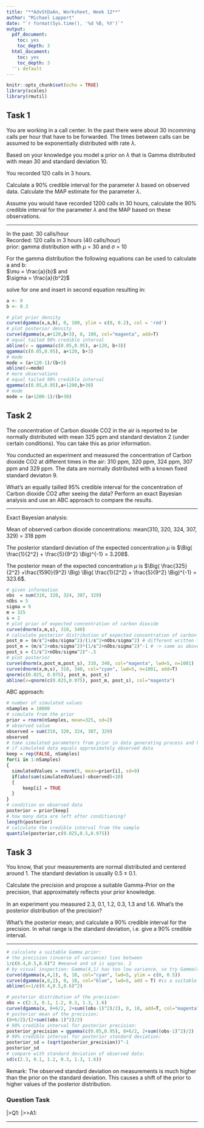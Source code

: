 ```yaml
---
title: "**AdvStDaAn, Worksheet, Week 12**"
author: "Michael Lappert"
date: "`r format(Sys.time(), '%d %B, %Y')`"
output:
  pdf_document:
    toc: yes
    toc_depth: 3
  html_document:
    toc: yes
    toc_depth: 3
  '': default
---
```


```r
knitr::opts_chunk$set(echo = TRUE)
library(scales)
library(rmutil)
```

## Task 1
You are working in a call center. In the past there were about 30 incomming calls per hour that have to be forwarded. The times between calls can be assumed to be exponentially distributed with rate $\lambda$.

Based on your knowledge you model a prior on $\lambda$ that is Gamma distributed with mean 30 and standard deviation 10.

You recorded 120 calls in 3 hours.

Calculate a 90% credible interval for the parameter $\lambda$ based on observed data. Calculate the MAP estimate for the parameter $\lambda$.

Assume you would have recorded 1200 calls in 30 hours, calculate the 90% credible interval for the parameter $\lambda$ and the MAP based on these observations.

***

In the past: 30 calls/hour\
Recorded: 120 calls in 3 hours (40 calls/hour)\
prior: gamma distribution with $\mu$ = 30 and $\sigma$ = 10\

For the gamma distribution the following equations can be used to calculate a and b:\
$\mu = \frac{a}{b}$ and \
$\sigma = \frac{a}{b^2}$

solve for one and insert in second equation resulting in:
```r
a <- 9
b <- 0.3

# plot prior density
curve(dgamma(x,a,b), 0, 100, ylim = c(0, 0.2), col = 'red') 
# plot posterior density
curve(dgamma(x,a+120,b+3), 0, 100, col="magenta", add=T) 
# equal tailed 90% credible interval
abline(v = qgamma(c(0.05,0.95), a+120, b+3))
qgamma(c(0.05,0.95), a+120, b+3)
# mode
mode = (a+120-1)/(b+3)
abline(v=mode)
# more observations
# equal tailed 90% credible interval
qgamma(c(0.05,0.95),a+1200,b+30)
# mode
mode = (a+1200-1)/(b+30)
```

## Task 2
The concentration of Carbon dioxide CO2 in the air is reported to be normally distributed with mean 325 ppm and standard deviation 2 (under certain conditions). You can take this as prior information.

You conducted an experiment and measured the concentration of Carbon dioxide CO2 at different times in the air: 310 ppm, 320 ppm, 324 ppm, 307 ppm and 329 ppm. The data are normally distributed with a known ﬁxed standard deviaton 9.

What’s an equally tailled 95% credible interval for the concentration of Carbon dioxide CO2  after seeing the data? Perform an exact Bayesian analysis and use an ABC approach to compare the results.

***
Exact Bayesian analysis:\


Mean of observed carbon dioxide concentrations: mean(310, 320, 324, 307, 329) = 318 ppm \

The posterior standard deviation of the expected concentration $\mu$ is $\Big(  \frac{1}{2^2} + \frac{5}{9^2}    \Big)^{-1} = 3.208$. \

The posterior mean of the expected concentration $\mu$ is $\Big(      \frac{325}{2^2} +\frac{1590}{9^2}         \Big) \Big(  \frac{1}{2^2} + \frac{5}{9^2}    \Big)^{-1}  = 323.6$.


```r
# given information
obs  = sum(310, 320, 324, 307, 329)
nObs = 5
sigma = 9
m = 325
s = 2
# plot prior of expected concentration of carbon dioxide
curve(dnorm(x,m,s), 310, 340)
# calculate posterior distribution of expected concentration of carbon dioxide
post_m = (m/s^2+obs/sigma^2)/(1/s^2+nObs/sigma^2) # different written than in slides: / and no ^-1
post_m = (m/s^2+obs/sigma^2)*(1/s^2+nObs/sigma^2)^-1 # -> same as above
post_s = (1/s^2+nObs/sigma^2)^-.5
# plot posterior
curve(dnorm(x,post_m,post_s), 310, 340, col="magenta", lwd=5, n=1001)
curve(dnorm(x,m,s), 310, 340, col="cyan", lwd=5, n=1001, add=T)
qnorm(c(0.025, 0.975), post_m, post_s)
abline(v=qnorm(c(0.025,0.975), post_m, post_s), col="magenta")
```


ABC approach: \

```r
# number of simulated values
nSamples = 10000
# simulate from the prior
prior = rnorm(nSamples, mean=325, sd=2)
# observed value
observed = sum(310, 320, 324, 307, 329)
observed
# take simulated parameters from prior in data generating process and keep values
# if simulated data equals approximately observed data
keep = rep(FALSE, nSamples)
for(i in 1:nSamples)
{
  simulatedValues = rnorm(5, mean=prior[i], sd=9)
  if(abs(sum(simulatedValues)-observed)<10)
  {
      keep[i] = TRUE
  }
}
# condition on observed data
posterior = prior[keep]
# how many data are left after conditioning?
length(posterior)
# calculate the credible interval from the sample
quantile(posterior,c(0.025,0.5,0.975))
```


## Task 3
You know, that your measurements are normal distributed and centered around 1. The standard deviation is usually 0.5 ± 0.1.

Calculate the precision and propose a suitable Gamma-Prior on the precision, that approximately reﬂects your prior knowledge.

In an experiment you measured 2.3, 0.1, 1.2, 0.3, 1.3 and 1.6. What’s the posterior distribution of the precision?

What’s the posterior mean; and calculate a 90% credible interval for the precision. In what range is the standard deviation, i.e. give a 90% credible interval.

***

```r
# calculate a suitable Gamma prior:
# the precision (inverse of variance) lies between
1/c(0.4,0.5,0.6)^2 #mean=4 and sd is approx. 2
# by visual inspection: Gamma(4,1) has too low variance, so try Gamma(4*2,1*2)
curve(dgamma(x,4,1), 0, 10, col="cyan", lwd=5, ylim = c(0, 0.5))
curve(dgamma(x,8,2), 0, 10, col="blue", lwd=5, add = T) #is a suitable prior with mean=4
abline(v=1/c(0.4,0.5,0.6)^2)

# posterior distribution of the precision:
obs = c(2.3, 0.1, 1.2, 0.3, 1.3, 1.6)
curve(dgamma(x, 8+6/2, 2+sum((obs-1)^2)/2), 0, 10, add=T, col="magenta", lwd=5)
# posterior mean of the precision:
(8+6/2)/(2+sum((obs-1)^2)/2)
# 90% credible interval for posterior precision:
posterior_precision = qgamma(c(0.05,0.95), 8+6/2, 2+sum((obs-1)^2)/2)
# 90% credible interval for posterior standard deviation:
posterior_sd = (sqrt(posterior_precision))^-1
posterior_sd
# compare with standard deviation of observed data:
sd(c(2.3, 0.1, 1.2, 0.3, 1.3, 1.6))
```

Remark: The observed standard deviation on measurements is much higher than the prior on the standard deviation.
This causes a shift of the prior to higher values of the posterior distribution.   


### Question Task
|>Q1: 
|>>A1: 

***
